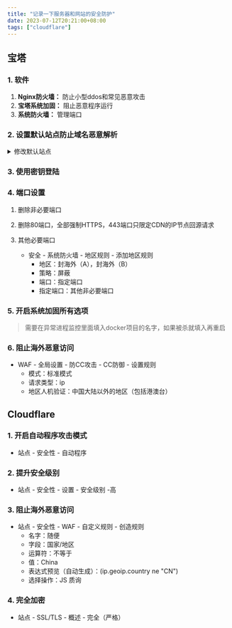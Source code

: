```yaml
---
title: "记录一下服务器和网站的安全防护"
date: 2023-07-12T20:21:00+08:00
tags: ["cloudflare"]
---
```


## 宝塔

### 1. 软件

1. **Nginx防火墙：** 防止小型ddos和常见恶意攻击
2. **宝塔系统加固：** 阻止恶意程序运行
3. **系统防火墙：** 管理端口

### 2. 设置默认站点防止域名恶意解析

<details>
  <summary>修改默认站点</summary>

1. 在宝塔面板中添加一个不用的站点，域名随便写，而且不要解析到服务器IP，因为我们添加的这个站点没有任何实质性内容。用自己域名或任何域名都没关系（百度、谷歌域名都随便用）
2. 点击网站域名，在弹出的对话框中点击配置文件，在 `server_name` 下面，添加一行代码，代码内容如下：

   ```nginx
   return 500;
   ```

3. 找一份现成的 SSL证书密钥key 和证书(PEM格式)，要真实有效的那种，放到上面你添加的站点中。具体位置在宝塔面板 > 域名管理 > SSL > 其他证书中分别添加，然后保存。
   勾选"强制HTTPS"。
   找一份现成的 SSL证书密钥key 和证书(PEM格式)，放到上面你添加的站点中。我是使用的证书和密钥是：

   密钥(KEY):
   ```text
   -----BEGIN RSA PRIVATE KEY-----
   MIICXQIBAAKBgQDXyF6m81zOeoOPvfk6nGKtyfczRG6/yeSkcc+66vGvq0s8oB7V
   cCzLl1YcNsru3ixelPR2z1zvjKqa9/Aqh8+TvP1kGGbLD/mynjnj8l+0vVzZ+vnz
   AH0RN9fpqzlpHmFBHQzQ25AtIAH8pXOL1541YN0TNPRA3kHUCL0FH8CkwwIDAQAB
   AoGAQ4ejh6AV5VCWJ8AOZXdXsofIYzUBa+glNAmiNx8b8BwteZWq0KVAf56nBkFn
   lQXW4OrA7wXKUfW11rXNZaIHJePJXv1swkN9+Em18Hon6BrtcqnKAwzAbhok3SzY
   IVjI/zrgOABH6+ii77xCRBzI1itVPNN88DAUHC7PYLYiaaECQQD7PSoij37+kMc/
   wPeEkl9r3vzU0OrsCsjU8Ev714OaoL/SIuAh6nsiRh9rcbUrrpGSSzIcmsk9HMDa
   hXBNkNl5AkEA298yQvssaUc4tbEWxAVfd9DsHJdCdbXfgf9Dy5/tpCzYncY7T0du
   VVHqKu3jXWoMc5XlesiCOerU/DIlMM8dGwJBANQn7GLO5iC1xWvS2bF7oVSIMtzL
   pvW4jaszWBbNAPccc59RkA9T4LMqn/GtTZ4bhhYRpbl+BB21IC3nrNPzU5ECQG8T
   Ln0QDruQs2F2eR3F6RjKfr1i3LxCiQtPPZycypzp2vS5tDS0zVRk8XuGehoy/N9X
   lnqU2NURgU92tbsWpokCQQDdc9tU3B/OM/YfzUNwvOLmUVwrJX6PFSFsOn+XHrCC
   q9LcGEAHyzaf5GEWje84ee4rkv5oaZcwll3dg4IioBnC
   -----END RSA PRIVATE KEY-----
   ```

   证书(PEM格式):
   ```text
   -----BEGIN CERTIFICATE-----
   MIIBkjCB/AIJAI3bCYqa39hiMA0GCSqGSIb3DQEBBQUAMA0xCzAJBgNVBAYTAiAg
   MCAXDTE4MTEyNDA5MDMzOFoYDzIwOTkxMjMxMDkwMzM4WjANMQswCQYDVQQGEwIg
   IDCBnzANBgkqhkiG9w0BAQEFAAOBjQAwgYkCgYEA18hepvNcznqDj735Opxircn3
   M0Ruv8nkpHHPuurxr6tLPKAe1XAsy5dWHDbK7t4sXpT0ds9c74yqmvfwKofPk7z9
   ZBhmyw/5sp454/JftL1c2fr58wB9ETfX6as5aR5hQR0M0NuQLSAB/KVzi9eeNWDd
   EzT0QN5B1Ai9BR/ApMMCAwEAATANBgkqhkiG9w0BAQUFAAOBgQBiqHZsuVP09ubT
   GzBSlAFEoqbM63sU51nwQpzkVObgGm9v9nnxS8Atid4be0THsz8nVjWcDym3Tydp
   lznrhoSrHyqAAlK3/WSMwyuPnDCNM5g1RdsV40TjZXk9/md8xWxGJ6n1MoBdlK8T
   H6h2ROkf59bb096TttB8lxXiT0uiDQ==
   -----END CERTIFICATE-----
   -----BEGIN CERTIFICATE-----
   MIIBkjCB/AIJAI3bCYqa39hiMA0GCSqGSIb3DQEBBQUAMA0xCzAJBgNVBAYTAiAg
   MCAXDTE4MTEyNDA5MDMzOFoYDzIwOTkxMjMxMDkwMzM4WjANMQswCQYDVQQGEwIg
   IDCBnzANBgkqhkiG9w0BAQEFAAOBjQAwgYkCgYEA18hepvNcznqDj735Opxircn3
   M0Ruv8nkpHHPuurxr6tLPKAe1XAsy5dWHDbK7t4sXpT0ds9c74yqmvfwKofPk7z9
   ZBhmyw/5sp454/JftL1c2fr58wB9ETfX6as5aR5hQR0M0NuQLSAB/KVzi9eeNWDd
   EzT0QN5B1Ai9BR/ApMMCAwEAATANBgkqhkiG9w0BAQUFAAOBgQBiqHZsuVP09ubT
   GzBSlAFEoqbM63sU51nwQpzkVObgGm9v9nnxS8Atid4be0THsz8nVjWcDym3Tydp
   lznrhoSrHyqAAlK3/WSMwyuPnDCNM5g1RdsV40TjZXk9/md8xWxGJ6n1MoBdlK8T
   H6h2ROkf59bb096TttB8lxXiT0uiDQ==
   -----END CERTIFICATE-----
   ```
</details>

### 3. 使用密钥登陆

### 4. 端口设置

1. 删除非必要端口
2. 删除80端口，全部强制HTTPS，443端口只限定CDN的IP节点回源请求
3. 其他必要端口

    - 安全 - 系统防火墙 - 地区规则 - 添加地区规则
        - 地区：封海外（A），封海外（B）
        - 策略：屏蔽
        - 端口：指定端口
        - 指定端口：其他非必要端口

### 5. 开启系统加固所有选项

> 需要在异常进程监控里面填入docker项目的名字，如果被杀就填入再重启

### 6. 阻止海外恶意访问

- WAF - 全局设置 - 防CC攻击 - CC防御 - 设置规则
    - 模式：标准模式
    - 请求类型：ip
    - 地区人机验证：中国大陆以外的地区（包括港澳台）

## Cloudflare

### 1. 开启自动程序攻击模式

- 站点 - 安全性 - 自动程序

### 2. 提升安全级别

- 站点 - 安全性 - 设置 - 安全级别 -高

### 3. 阻止海外恶意访问

- 站点 - 安全性 - WAF - 自定义规则 - 创造规则
    - 名字：随便
    - 字段：国家/地区
    - 运算符：不等于
    - 值：China
    - 表达式预览（自动生成）：(ip.geoip.country ne "CN")
    - 选择操作：JS 质询

### 4. 完全加密

- 站点 - SSL/TLS - 概述 - 完全（严格）

